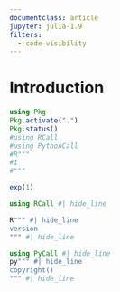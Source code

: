 ```yaml
---
documentclass: article
jupyter: julia-1.9
filters:
  - code-visibility
---
```

# Introduction

```julia
using Pkg
Pkg.activate(".")
Pkg.status()
#using RCall
#using PythonCall
#R"""
#1
#"""
```
```julia
exp(1)
```

```julia
using RCall #| hide_line

R""" #| hide_line
version
""" #| hide_line
```

```julia
using PyCall #| hide_line
py""" #| hide_line
copyright()
""" #| hide_line
```
